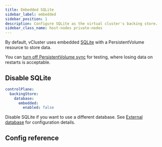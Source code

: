 ```yaml
---
title: Embedded SQLite
sidebar_label: embedded
sidebar_position: 1
description: Configure SQLite as the virtual cluster's backing store.
sidebar_class_name: host-nodes private-nodes
---
```




<TenancySupport hostNodes="true" privateNodes="true"/>

<!-- vale off -->

By default, vCluster uses embedded [SQLite](https://www.sqlite.org/index.html) with a PersistentVolume resource to store data.

You can [turn off PersistentVolume sync](../../../../sync/to-host/storage/persistent-volumes.mdx) for testing, where losing data on restarts is acceptable. 

## Disable SQLite

```yaml
controlPlane:
  backingStore:
    database:
      embedded:
        enabled: false
```

Disable SQLite if you want to use a different database. See [External database](./external.mdx) for configuration details.

## Config reference

<ConfigReference/>
